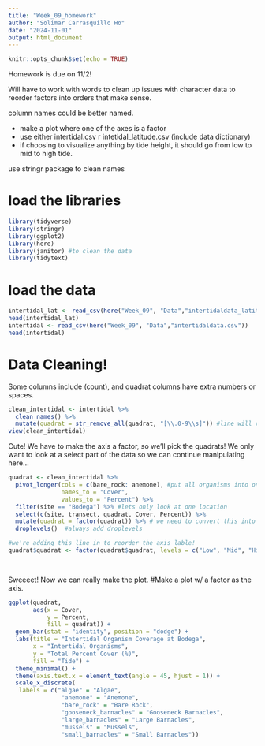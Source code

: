 ```yaml
---
title: "Week_09_homework"
author: "Solimar Carrasquillo Ho"
date: "2024-11-01"
output: html_document
---
```


```r
knitr::opts_chunk$set(echo = TRUE)
```

Homework is due on 11/2! 

Will have to work with words to clean up issues with character data to reorder factors into orders that make sense. 

column names could be better named. 

* make a plot where one of the axes is a factor
* use either intertidal.csv r intetidal_latitude.csv (include data dictionary)
* if choosing to visualize anything by tide height, it should go from low to mid to high tide. 

use stringr package to clean names 

# load the libraries
```r
library(tidyverse)
library(stringr)
library(ggplot2)
library(here)
library(janitor) #to clean the data
library(tidytext)
```



# load the data
```r
intertidal_lat <- read_csv(here("Week_09", "Data","intertidaldata_latitude.csv"))
head(intertidal_lat)
intertidal <- read_csv(here("Week_09", "Data","intertidaldata.csv"))
head(intertidal)
```

# Data Cleaning!

Some columns include (count), and quadrat columns have extra numbers or spaces. 
```r
clean_intertidal <- intertidal %>%
  clean_names() %>%
  mutate(quadrat = str_remove_all(quadrat, "[\\.0-9\\s]")) #line will remove unwanted characters 
view(clean_intertidal)
```

Cute! We have to make the axis a factor, so we'll pick the quadrats! We only want to look at a select part of the data so we can continue manipulating here...

```r
quadrat <- clean_intertidal %>%
  pivot_longer(cols = c(bare_rock: anemone), #put all organisms into one column
               names_to = "Cover",
               values_to = "Percent") %>% 
  filter(site == "Bodega") %>% #lets only look at one location
  select(c(site, transect, quadrat, Cover, Percent)) %>%
  mutate(quadrat = factor(quadrat)) %>% # we need to convert this into a factor :)
  droplevels()  #always add droplevels

#we're adding this line in to reorder the axis lable!
quadrat$quadrat <- factor(quadrat$quadrat, levels = c("Low", "Mid", "High"))

  
```

Sweeeet! Now we can really make the plot.
#Make a plot w/ a factor as the axis. 
```r
ggplot(quadrat,
       aes(x = Cover,
           y = Percent,
           fill = quadrat)) +
  geom_bar(stat = "identity", position = "dodge") +
  labs(title = "Intertidal Organism Coverage at Bodega",
       x = "Intertidal Organisms",
       y = "Total Percent Cover (%)",
       fill = "Tide") +
  theme_minimal() +
  theme(axis.text.x = element_text(angle = 45, hjust = 1)) +
  scale_x_discrete(
   labels = c("algae" = "Algae",
               "anemone" = "Anemone",
               "bare_rock" = "Bare Rock",
               "gooseneck_barnacles" = "Gooseneck Barnacles",
               "large_barnacles" = "Large Barnacles",
               "mussels" = "Mussels",
               "small_barnacles" = "Small Barnacles"))
```

